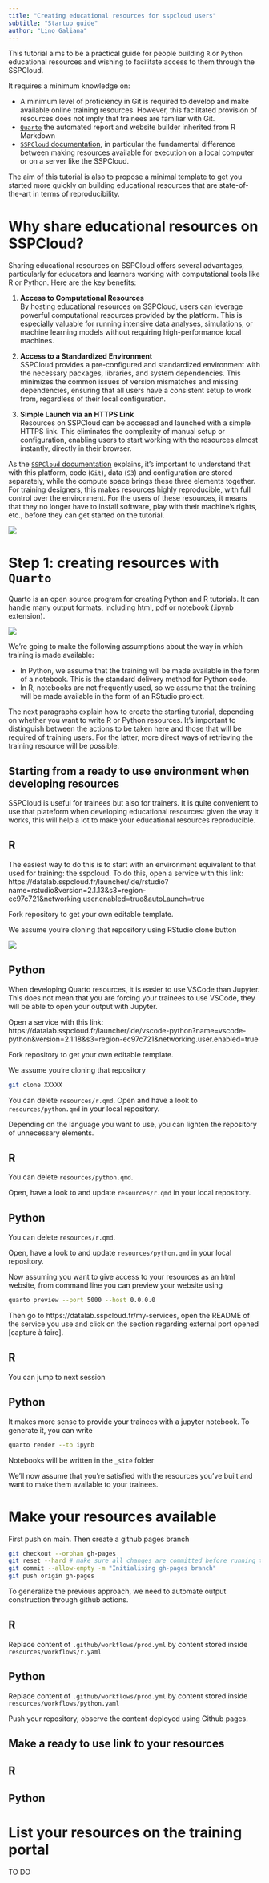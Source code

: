```yaml
---
title: "Creating educational resources for sspcloud users"
subtitle: "Startup guide"
author: "Lino Galiana"
---
```



This tutorial aims to be a practical guide for people building `R` or `Python` educational resources and wishing to facilitate access to them through the SSPCloud.

It requires a minimum knowledge on:

- A minimum level of proficiency in Git is required to develop and make available online training resources. However, this facilitated provision of resources does not imply that trainees are familiar with Git.
- [`Quarto`](https://quarto.org/) the automated report and website builder inherited from R Markdown
- [`SSPCloud` documentation](https://docs.sspcloud.fr/en/), in particular the fundamental difference between making resources available for execution on a local computer or on a server like the SSPCloud. 

The aim of this tutorial is also to propose a minimal template to get you started more quickly on building educational resources that are state-of-the-art in terms of reproducibility. 

# Why share educational resources on SSPCloud?

Sharing educational resources on SSPCloud offers several advantages, particularly for educators and learners working with computational tools like R or Python. Here are the key benefits:

1. **Access to Computational Resources**  
   By hosting educational resources on SSPCloud, users can leverage powerful computational resources provided by the platform. This is especially valuable for running intensive data analyses, simulations, or machine learning models without requiring high-performance local machines.

2. **Access to a Standardized Environment**  
   SSPCloud provides a pre-configured and standardized environment with the necessary packages, libraries, and system dependencies. This minimizes the common issues of version mismatches and missing dependencies, ensuring that all users have a consistent setup to work from, regardless of their local configuration.

3. **Simple Launch via an HTTPS Link**  
   Resources on SSPCloud can be accessed and launched with a simple HTTPS link. This eliminates the complexity of manual setup or configuration, enabling users to start working with the resources almost instantly, directly in their browser.


As the [`SSPCloud` documentation](https://docs.sspcloud.fr/en/) explains, it's important to understand that with this platform, code (`Git`), data (`S3`) and configuration are stored separately, while the compute space brings these three elements together. For training designers, this makes resources highly reproducible, with full control over the environment. For the users of these resources, it means that they no longer have to install software, play with their machine's rights, etc., before they can get started on the tutorial.

![](https://inseefrlab.github.io/formation-bonnes-pratiques-git-R/slides/img/environment_clean.png)


# Step 1: creating resources with `Quarto`

Quarto is an open source program for creating Python and R tutorials. It can handle many output formats, including html, pdf or notebook (.ipynb extension). 

![](pics/quarto.png)

We're going to make the following assumptions about the way in which training is made available:

- In Python, we assume that the training will be made available in the form of a notebook. This is the standard delivery method for Python code.
- In R, notebooks are not frequently used, so we assume that the training will be made available in the form of an RStudio project. 

The next paragraphs explain how to create the starting tutorial, depending on whether you want to write R or Python resources. It's important to distinguish between the actions to be taken here and those that will be required of training users. For the latter, more direct ways of retrieving the training resource will be possible.

:::: {.callout-tip collapse="true"}
## Starting from a ready to use environment when developing resources

SSPCloud is useful for trainees but also for trainers. It is quite convenient to use that plateform when developing educational resources: given the way it works, this will help a lot to make your educational resources reproducible.


::: {.panel-tabset}

## R

The easiest way to do this is to start with an environment equivalent to that used for training: the sspcloud. To do this, open a service with this link: https://datalab.sspcloud.fr/launcher/ide/rstudio?name=rstudio&version=2.1.13&s3=region-ec97c721&networking.user.enabled=true&autoLaunch=true

Fork repository to get your own editable template. 

We assume you're cloning that repository using RStudio clone button

![](https://book.cds101.com/img/clone_step_3.png)

## Python

When developing Quarto resources, it is easier to use VSCode than Jupyter. This does not mean that you are forcing your trainees to use VSCode, they will be able to open your output with Jupyter. 

Open a service with this link: https://datalab.sspcloud.fr/launcher/ide/vscode-python?name=vscode-python&version=2.1.18&s3=region-ec97c721&networking.user.enabled=true

Fork repository to get your own editable template. 

We assume you're cloning that repository

```.bash
git clone XXXXX
```

You can delete `resources/r.qmd`.
Open and have a look to `resources/python.qmd` in your local repository. 

:::

::::


Depending on the language you want to use, you can lighten the repository of unnecessary elements.

::: {.panel-tabset}

## R

You can delete `resources/python.qmd`.

Open, have a look to and update `resources/r.qmd` in your local repository.

## Python

You can delete `resources/r.qmd`.

Open, have a look to and update `resources/python.qmd` in your local repository.

:::

Now assuming you want to give access to your resources as an html website, from command line you can preview your website using

```.bash
quarto preview --port 5000 --host 0.0.0.0
```

Then go to https://datalab.sspcloud.fr/my-services, open the README of the service you use and click on the section regarding external port opened [capture à faire].

::: {.panel-tabset}
## R

You can jump to next session

## Python

It makes more sense to provide your trainees with a jupyter notebook. To generate it, you can write

```.bash
quarto render --to ipynb
```

Notebooks will be written in the `_site` folder

:::


We'll now assume that you're satisfied with the resources you've built and want to make them available to your trainees.

# Make your resources available

::: {.callout-warning}

First push on main. Then create a github pages branch

```.bash
git checkout --orphan gh-pages
git reset --hard # make sure all changes are committed before running this!
git commit --allow-empty -m "Initialising gh-pages branch"
git push origin gh-pages
```

:::



To generalize the previous approach, we need to automate output construction through github actions.

::: {.panel-tabset}
## R

Replace content of `.github/workflows/prod.yml` by content stored inside `resources/workflows/r.yaml`

## Python

Replace content of `.github/workflows/prod.yml` by content stored inside `resources/workflows/python.yaml`

:::

Push your repository, observe the content deployed using Github pages. 

## Make a ready to use link to your resources

::: {.panel-tabset}
## R

## Python

:::

# List your resources on the training portal

TO DO